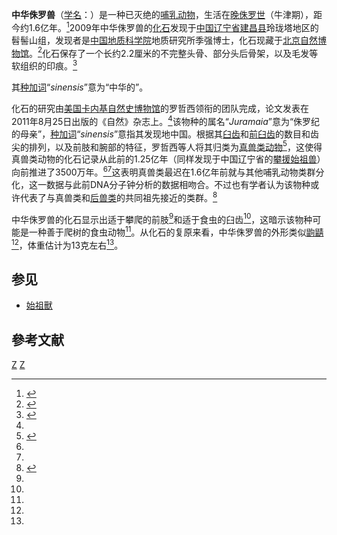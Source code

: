 {{Speciesbox
| name=中华侏罗兽
| fossil_range = {{fossilrange|160}}[[晚侏罗世|晚侏罗世]]
| extinct=yes
| image= Juramaia_NT.jpg
| image_caption=复原图
| display parents=2
| parent authority = Luo et al., 2011
| taxon = Juramaia sinensis
| authority = Luo et al., 2011
}}

'''中华侏罗兽'''（[[学名|学名]]：{{lang|la|''Juramaia sinensis''}}）是一种已灭绝的[[哺乳动物|哺乳动物]]，生活在[[晚侏罗世|晚侏罗世]]（牛津期），距今约1.6亿年。<ref name=Zhe>{{cite journal |authors=Zhe-Xi Luo, Chong-Xi Yuan, Qing-Jin Meng and Qiang Ji |year=2011 |title=A Jurassic eutherian mammal and divergence of marsupials and placentals |url=http://www.nature.com/nature/journal/v476/n7361/full/nature10291.html |journal=Nature |volume=476 |date=25 August 2011 |pages=442–445 |doi=10.1038/nature10291 |access-date=2011-08-28 |archive-date=2013-01-16 |archive-url=https://web.archive.org/web/20130116040700/http://www.nature.com/nature/journal/v476/n7361/full/nature10291.html |dead-url=no }}</ref>2009年中华侏罗兽的[[化石|化石]]发现于[[中国|中国]][[辽宁省|辽宁省]][[建昌县|建昌县]]玲珑塔地区的髫髻山组，发现者是[[中国地质科学院|中国地质科学院]]地质研究所季强博士，化石现藏于[[北京自然博物馆|北京自然博物馆]]。<ref name=ynet>{{cite web | url=http://ent.ynet.com/3.1/1108/28/6155692.html | title=1.6亿年前侏罗兽化石出土 被誉人类曾祖母 | accessdate=August 29, 2011 | deadurl=yes | archiveurl=https://web.archive.org/web/20110913014954/http://ent.ynet.com/3.1/1108/28/6155692.html | archivedate=2011年9月13日 }}</ref>化石保存了一个长约2.2厘米的不完整头骨、部分头后骨架，以及毛发等软组织的印痕。<ref name=qq>{{cite web | url=http://news.qq.com/a/20110826/000139.htm | title=科学家发现人类“最老祖宗”中华侏罗兽 | accessdate=August 29, 2011 | archive-date=2019-12-05 | archive-url=https://web.archive.org/web/20191205003018/https://news.qq.com/a/20110826/000139.htm | dead-url=no }}</ref>

其[[种加词|种加词]]“''sinensis''”意为“中华的”。

化石的研究由[[美国|美国]][[卡内基自然史博物馆|卡内基自然史博物馆]]的罗哲西领衔的团队完成，论文发表在2011年8月25日出版的《自然》杂志上。<ref name=Zhe />该物种的属名“''Juramaia''”意为“侏罗纪的母亲”，[[种加词|种加词]]“''sinensis''”意指其发现地中国。根据其[[臼齿|臼齿]]和[[前臼齿|前臼齿]]的数目和齿尖的排列，以及前肢和腕部的特征，罗哲西等人将其归类为[[真獸下綱|真兽类动物]]<ref name=science>{{cite web | url=http://news.sciencemag.org/sciencenow/2011/08/jurassic-mother-found-in-china.html | publisher=science | title='Jurassic Mother' Found in China | accessdate=August 29, 2011 | archive-date=2012-07-08 | archive-url=https://www.webcitation.org/690CFh7Hm?url=http://news.sciencemag.org/sciencenow/2011/08/jurassic-mother-found-in-china.html }}</ref>，这使得真兽类动物的化石记录从此前的1.25亿年（同样发现于中国辽宁省的[[攀援始祖兽|攀援始祖兽]]）向前推进了3500万年。<ref name=ynet /><ref name=qq />这表明真兽类最迟在1.6亿年前就与其他哺乳动物类群分化，这一数据与此前DNA分子钟分析的数据相吻合。不过也有学者认为该物种或许代表了与真兽类和[[后兽下纲|后兽类]]的共同祖先接近的类群。<ref name=Discovery>{{cite web | url=http://news.discovery.com/animals/juramaia-oldest-mammal-110824.html | title='Jurassic Mother' Found in China | publisher=Discovery News | accessdate=August 29, 2011 | archive-date=2012-08-18 | archive-url=https://web.archive.org/web/20120818231603/http://news.discovery.com/animals/juramaia-oldest-mammal-110824.html }}</ref>

中华侏罗兽的化石显示出适于攀爬的前肢<ref name=Zhe />和适于食虫的臼齿<ref name=ynet />，这暗示该物种可能是一种善于爬树的食虫动物<ref name=science />。从化石的复原来看，中华侏罗兽的外形类似[[鼩鼱|鼩鼱]]<ref name=science />，体重估计为13克左右<ref name=ynet />。

== 参见 ==
* [[始祖獸|始祖獸]]

== 參考文献 ==
{{reflist}}
{{真獸下綱|E.}}
{{Taxonbar|from=Q134529}}

[[Category:古生物|Z]]
[[Category:2011年描述的动物|Z]]